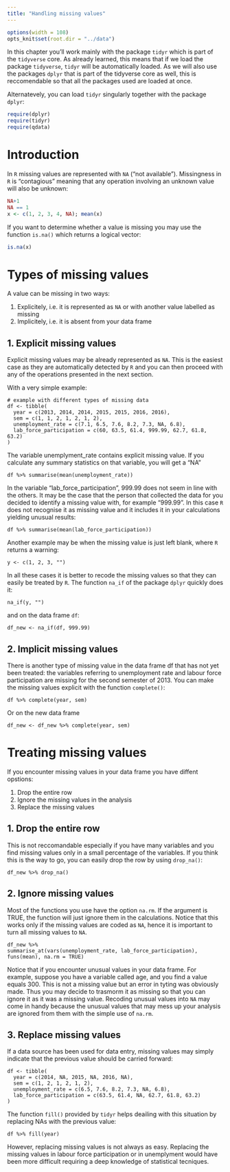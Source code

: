 ```yaml
---
title: "Handling missing values"
---
```


```r
options(width = 108)
opts_knit$set(root.dir = "../data")
```

In this chapter you'll work mainly with the package `tidyr` which is part of the `tidyverse` core. As already learned, this means that if we load the package `tidyverse`, `tidyr` will be automatically loaded. As we will also use the packages `dplyr` that is part of the tidyverse core as well, this is reccomendable so that all the packages used are loaded at once.

Alternatevely, you can load `tidyr` singularly together with the package `dplyr`:

```r
require(dplyr)
require(tidyr)
require(qdata)
```

# Introduction

In `R` missing values are represented with `NA` ("not available"). Missingness in `R` is "contagious" meaning that any operation involving an unknown value will also be unknown:

```r
NA+1
NA == 1
x <- c(1, 2, 3, 4, NA); mean(x)
```

If you want to determine whether a value is missing you may use the function `is.na()` which returns a logical vector:

```r
is.na(x)
```

# Types of missing values

A value can be missing in two ways:

1. Explicitely, i.e. it is represented as `NA` or with another value labelled as missing
2. Implicitely, i.e. it is absent from your data frame



## 1. Explicit missing values

Explicit missing values may be already represented as `NA`. This is the easiest case as they are automatically detected by `R` and you can then proceed with any of the operations presented in the next section. 

With a very simple example:

```missing
# example with different types of missing data
df <- tibble(
  year = c(2013, 2014, 2014, 2015, 2015, 2016, 2016),
  sem = c(1, 1, 2, 1, 2, 1, 2),
  unemployment_rate = c(7.1, 6.5, 7.6, 8.2, 7.3, NA, 6.8),
  lab_force_participation = c(60, 63.5, 61.4, 999.99, 62.7, 61.8, 63.2)
)
```

The variable unemplyment_rate contains explicit missing value. If you calculate any summary statistics on that variable, you will get a "NA"


```missing
df %>% summarise(mean(unemployment_rate))
```

In the variable "lab_force_participation", 999.99 does not seem in line with the others. It may be the case that the person that collected the data for you decided to identify a missing value with, for example "999.99". In this case `R` does not recognise it as missing value and it includes it in your calculations yielding unusual results: 

```missing
df %>% summarise(mean(lab_force_participation))
```

Another example may be when the missing value is just left blank, where `R` returns a warning:

```missing2
y <- c(1, 2, 3, "")
```

In all these cases it is better to recode the missing values so that they can easily be treated by `R`. The function `na_if` of the package `dplyr` quickly does it:

```na_if
na_if(y, "")
```

and on the data frame `df`:

```na_if2
df_new <- na_if(df, 999.99)
```




## 2. Implicit missing values

There is another type of missing value in the data frame df that has not yet been treated: the variables referring to unemployment rate and labour force participation are missing for the second semester of 2013. You can make the missing values explicit with the function `complete()`:

```complete
df %>% complete(year, sem)
```

Or on the new data frame

```complete
df_new <- df_new %>% complete(year, sem)
```

# Treating missing values

If you encounter missing values in your data frame you have diffent opstions:

1. Drop the entire row
2. Ignore the missing values in the analysis
3. Replace the missing values


## 1. Drop the entire row

This is not reccomandable especially if you have many variables and you find missing values only in a small percentage of the variables. If you think this is the way to go, you can easily drop the row by using `drop_na()`:

```drop
df_new %>% drop_na()
```


## 2. Ignore missing values

Most of the functions you use have the option `na.rm`. If the argument is TRUE, the function will just ignore them in the calculations. Notice that this works only if the missing values are coded as `NA`, hence it is important to turn all missing values to `NA`.

```ignore
df_new %>% 
summarise_at(vars(unemployment_rate, lab_force_participation), 
funs(mean), na.rm = TRUE)
```


Notice that if you encounter unusual values in your data frame. For example, suppose you have a variable called age, and you find a value equals 300. This is not a missing value but an error in tyting was obviously made. Thus you may decide to trasmorm it as missing so that you can ignore it as it was a missing value. Recoding unusual values into `NA` may come in handy because the unusual values that may mess up your analysis are ignored from them with the simple use of `na.rm`.


## 3. Replace missing values

If a data source has been used for data entry, missing values may simply indicate that the previous value should be carried forward:

```ignore
df <- tibble(
  year = c(2014, NA, 2015, NA, 2016, NA),
  sem = c(1, 2, 1, 2, 1, 2),
  unemployment_rate = c(6.5, 7.6, 8.2, 7.3, NA, 6.8),
  lab_force_participation = c(63.5, 61.4, NA, 62.7, 61.8, 63.2)
)
```


The function `fill()` provided by `tidyr` helps deailing with this situation by replacing NAs with the previous value:

```ignore
df %>% fill(year)
```


However, replacing missing values is not always as easy. Replacing the missing values in labour force participation or in unemplyment would have been more difficult requiring a deep knowledge of statistical tecniques. 
